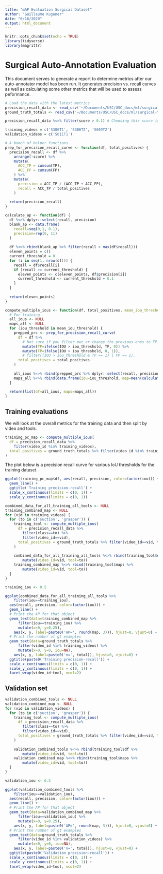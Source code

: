 ```yaml
---
title: "mAP Evaluation Surgical Dataset"
author: "Guillaume Kugener"
date: "6/16/2020"
output: html_document
---
```


```r
knitr::opts_chunk$set(echo = TRUE)
library(tidyverse)
library(magrittr)
```

# Surgical Auto-Annotation Evaluation

This document serves to generate a report to determine metrics after our auto-annotator model has been run. It generates precision vs. recall curves as well as calculating some other metrics that will be used to assess peformance.

```r
# Load the data with the latest metrics
precision_recall_data <- read_csv('~/Documents/USC/USC_docs/ml/surgical-training-project/data/yolov3_complete_metrics.csv')
ground_truth_totals <- read_csv('~/Documents/USC/USC_docs/ml/surgical-training-project/data/ground_truth_totals.csv')

precision_recall_data %<>% filter(score > 0.1) # Choosing this score is obviously the challenge...

training_videos = c('S306T1', 'S306T2', 'S609T2')
validation_videos = c('S611T1')
```

```r
# A bunch of helper functions
prep_for_precision_recall_curve <- function(df, total_positives) {
  precision_recall <- df %>%
    arrange(-score) %>%
    mutate(
      ACC_TP = cumsum(TP),
      ACC_FP = cumsum(FP)
    ) %>%
    mutate(
      precision = ACC_TP / (ACC_TP + ACC_FP),
      recall = ACC_TP / total_positives
    )
  
  return(precision_recall)
}

calculate_ap <- function(df) {
  df %<>% dplyr::select(recall, precision)
  blank_ap <- data.frame(
    recall=seq(0,1, 0.1),
    precision=rep(0, 11)
  )
  
  df %<>% rbind(blank_ap %>% filter(recall > max(df$recall)))
  eleven_points = c()
  current_threshold = 0
  for (i in seq(1, nrow(df))) {
    recall = df$recall[i]
    if (recall >= current_threshold) {
      eleven_points <- c(eleven_points, df$precision[i])
      current_threshold <- current_threshold + 0.1
    }
  }
  
  return(eleven_points)
}

compute_multiple_ious <- function(df, total_positives, mean_iou_threshold=seq(0.5, 0.95, 0.05)) {
  # For training
  all_ious <- NULL
  maps_all <- NULL
  for (iou_threshold in mean_iou_threshold) {
    prepped_prc <- prep_for_precision_recall_curve(
      df = df %>%
        # Not sure if you filter out or change the previous ones to FP...
        mutate(TP=ifelse(IOU > iou_threshold, TP, 0)) %>%
        mutate(FP=ifelse(IOU > iou_threshold, 0, 1)),
        # filter((IOU > iou_threshold & TP == 1) | FP == 1),
      total_positives = total_positives
    )
    
    all_ious %<>% rbind(prepped_prc %>% dplyr::select(recall, precision) %>% mutate(iou=iou_threshold))
    maps_all %<>% rbind(data.frame(iou=iou_threshold, map=mean(calculate_ap(prepped_prc)), stringsAsFactors = F))
  }
  
  return(list(df=all_ious, maps=maps_all))
}
```

## Training evaluations

We will look at the overall metrics for the training data and then split by video and tools.

```r
training_pc_map <- compute_multiple_ious(
  df = precision_recall_data %>%
    filter(video_id %in% training_videos),
  total_positives = ground_truth_totals %>% filter(video_id %in% training_videos) %$% sum(total)
)
```

The plot below is a precision recall curve for various IoU thresholds for the training dataset

```r
ggplot(training_pc_map$df, aes(recall, precision, color=factor(iou))) +
  geom_line() +
  ggtitle('Training precision-recall') +
  scale_x_continuous(limits = c(0, 1)) +
  scale_y_continuous(limits = c(0, 1))
```

```r
combined_data_for_all_training_all_tools <- NULL
training_combined_map <- NULL
for (vid in training_videos) {
  for (to in c('suction', 'grasper')) {
    training_tool <- compute_multiple_ious(
      df = precision_recall_data %>%
        filter(class==to) %>%
        filter(video_id==vid),
      total_positives = ground_truth_totals %>% filter(video_id==vid, tool==to) %$% sum(total)
    )
    
    combined_data_for_all_training_all_tools %<>% rbind(training_tool$df %>% 
        mutate(video_id=vid, tool=to))
    training_combined_map %<>% rbind(training_tool$maps %>% 
        mutate(video_id=vid, tool=to))
  }
}
```

```r
training_iou <- 0.5

ggplot(combined_data_for_all_training_all_tools %>%
    filter(iou==training_iou), 
  aes(recall, precision, color=factor(iou))) +
  geom_line() +
  # Print the AP for that object
  geom_text(data=training_combined_map %>%
      filter(iou==training_iou) %>%
      mutate(x=0, y=0.25),
    aes(x, y, label=paste0('AP=', round(map, 3))), hjust=0, vjust=0) +
  # Print the number of gt examples
  geom_text(data=ground_truth_totals %>%
      filter(video_id %in% training_videos) %>%
      mutate(x=0, y=0, iou=NA), 
    aes(x, y, label=paste0('n=', total)), hjust=0, vjust=0) +
  ggtitle(paste0('Training precision-recall')) +
  scale_x_continuous(limits = c(0, 1)) +
  scale_y_continuous(limits = c(0, 1)) +
  facet_wrap(video_id~tool, ncol=2)
```

## Validation set

```r
validation_combined_tools <- NULL
validation_combined_map <- NULL
for (vid in validation_videos) {
  for (to in c('suction', 'grasper')) {
    training_tool <- compute_multiple_ious(
      df = precision_recall_data %>%
        filter(class==to) %>%
        filter(video_id==vid),
      total_positives = ground_truth_totals %>% filter(video_id==vid, tool==to) %$% sum(total)
    )
    
    validation_combined_tools %<>% rbind(training_tool$df %>% 
        mutate(video_id=vid, tool=to))
    validation_combined_map %<>% rbind(training_tool$maps %>% 
        mutate(video_id=vid, tool=to))
  }
}
```

```r
validation_iou <- 0.5

ggplot(validation_combined_tools %>%
    filter(iou==validation_iou), 
  aes(recall, precision, color=factor(iou))) +
  geom_line() +
  # Print the AP for that object
  geom_text(data=validation_combined_map %>%
      filter(iou==validation_iou) %>%
      mutate(x=0, y=0.25),
    aes(x, y, label=paste0('AP=', round(map, 3))), hjust=0, vjust=0) +
  # Print the number of gt examples
  geom_text(data=ground_truth_totals %>%
      filter(video_id %in% validation_videos) %>%
      mutate(x=0, y=0, iou=NA), 
    aes(x, y, label=paste0('n=', total)), hjust=0, vjust=0) +
  ggtitle(paste0('Validation precision-recall')) +
  scale_x_continuous(limits = c(0, 1)) +
  scale_y_continuous(limits = c(0, 1)) +
  facet_wrap(video_id~tool, ncol=2)
```
